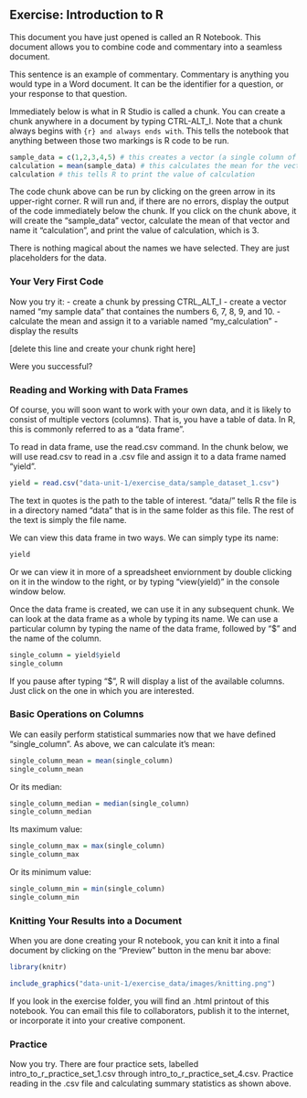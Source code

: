 
## Exercise: Introduction to R 

This document you have just opened is called an R Notebook.  This document allows you to combine code and commentary into a seamless document.  

This sentence is an example of commentary.  Commentary is anything you would type in a Word document.  It can be the identifier for a question, or your response to that question.

Immediately below is what in R Studio is called a chunk.  You can create a chunk anywhere in a document by typing CTRL-ALT_I.  Note that a chunk always begins with ```{r} and always ends with ```.  This tells the notebook that anything between those two markings is R code to be run.

```r
sample_data = c(1,2,3,4,5) # this creates a vector (a single column of data) and names it "sample_data"
calculation = mean(sample_data) # this calculates the mean for the vector and names it "calculation"
calculation # this tells R to print the value of calculation
```

The code chunk above can be run by clicking on the green arrow in its upper-right corner.  R will run and, if there are no errors, display the output of the code immediately below the chunk.  If you click on the chunk above, it will create the "sample_data" vector, calculate the mean of that vector and name it "calculation", and print the value of calculation, which is 3.

There is nothing magical about the names we have selected.  They are just placeholders for the data.


### Your Very First Code
Now you try it:
- create a chunk by pressing CTRL_ALT_I
- create a vector named "my sample data" that containes the numbers 6, 7, 8, 9, and 10.
- calculate the mean and assign it to a variable named "my_calculation"
- display the results 

[delete this line and create your chunk right here]

Were you successful?


### Reading and Working with Data Frames
Of course, you will soon want to work with your own data, and it is likely to consist of multiple vectors (columns).  That is, you have a table of data.  In R, this is commonly referred to as a "data frame".

To read in data frame, use the read.csv command.  In the chunk below, we will use read.csv to read in a .csv file and assign it to a data frame named "yield".

```r
yield = read.csv("data-unit-1/exercise_data/sample_dataset_1.csv")
```

The text in quotes is the path to the table of interest.  "data/" tells R the file is in a directory named "data" that is in the same folder as this file.  The rest of the text is simply the file name.

We can view this data frame in two ways.  We can simply type its name:
```r
yield
```

Or we can view it in more of a spreadsheet enviornment by double clicking on it in the window to the right, or by typing "view(yield)" in the console window below.

Once the data frame is created, we can use it in any subsequent chunk.  We can look at the data frame as a whole by typing its name.  We can use a particular column by typing the name of the data frame, followed by "$" and the name of the column.

```r
single_column = yield$yield
single_column
```

If you pause after typing "$", R will display a list of the available columns.  Just click on the one in which you are interested.

### Basic Operations on Columns
We can easily perform statistical summaries now that we have defined "single_column".  As above, we can calculate it's mean:
```r
single_column_mean = mean(single_column)
single_column_mean
```

Or its median:
```r
single_column_median = median(single_column)
single_column_median

```

Its maximum value:
```r
single_column_max = max(single_column)
single_column_max
```

Or its minimum value:

```r
single_column_min = min(single_column)
single_column_min
```


### Knitting Your Results into a Document
When you are done creating your R notebook, you can knit it into a final document by clicking on the "Preview" button in the menu bar above:

```r
library(knitr)

include_graphics("data-unit-1/exercise_data/images/knitting.png")

```

If you look in the exercise folder, you will find an .html printout of this notebook.  You can email this file to collaborators, publish it to the internet, or incorporate it into your creative component.

### Practice
Now you try.  There are four practice sets, labelled intro_to_r_practice_set_1.csv through intro_to_r_practice_set_4.csv.  Practice reading in the .csv file and calculating summary statistics as shown above.



